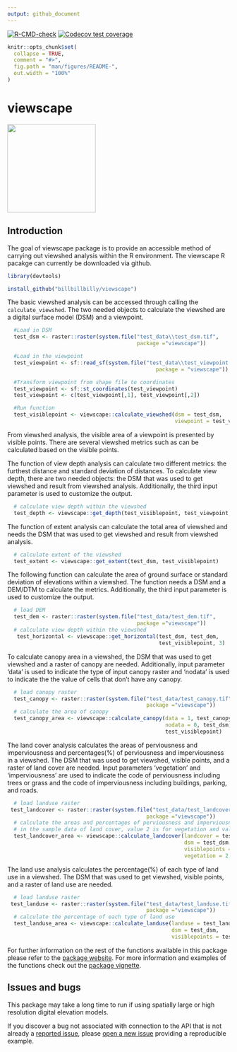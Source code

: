 ```yaml
---
output: github_document
---
```


<!-- badges: start -->
  [![R-CMD-check](https://github.com/billbillbilly/viewscape/workflows/R-CMD-check/badge.svg)](https://github.com/billbillbilly/viewscape/actions)
  [![Codecov test coverage](https://codecov.io/github/billbillbilly/viewscape/branch/master/graph/badge.svg)](https://codecov.io/github/billbillbilly/viewscape?branch=master)
  <!-- badges: end -->

```r
knitr::opts_chunk$set(
  collapse = TRUE,
  comment = "#>",
  fig.path = "man/figures/README-",
  out.width = "100%"
)
```
# viewscape

<p align="left">

<img src=".//man//figures//viewscape_hex.png" height="200">

</p>

## Introduction


The goal of viewscape package is to provide an accessible method of carrying out viewshed analysis within the R environment. The viewscape R pacakge can currently be downloaded via github.

```r
library(devtools)

install_github("billbillbilly/viewscape")

```

The basic viewshed analysis can be accessed through calling the `calculate_viewshed`. The two needed objects to calculate the viewshed are a digital surface model (DSM) and a viewpoint.

```r
  #Load in DSM
  test_dsm <- raster::raster(system.file("test_data\\test_dsm.tif",
                                         package ="viewscape"))

  #Load in the viewpoint
  test_viewpoint <- sf::read_sf(system.file("test_data\\test_viewpoint.shp",
                                               package = "viewscape"))

  #Transform viewpoint from shape file to coordinates 
  test_viewpoint <- sf::st_coordinates(test_viewpoint)
  test_viewpoint <- c(test_viewpoint[,1], test_viewpoint[,2])

  #Run function
  test_visiblepoint <- viewscape::calculate_viewshed(dsm = test_dsm,
                                                     viewpoint = test_viewpoint)
```

From viewshed analysis, the visible area of a viewpoint is presented by visible points. There are several viewshed metrics such as can be calculated based on the visible points.

The function of view depth analysis can calculate two different metrics: the furthest distance and standard deviation of distances. To calculate view depth, there are two needed objects: the DSM that was used to get viewshed and result from viewshed analysis. Additionally, the third input parameter is used to customize the output.

```r
  # calculate view depth within the viewshed
  test_depth <- viewscape::get_depth(test_visiblepoint, test_viewpoint, 3)
```

The function of extent analysis can calculate the total area of viewshed and needs the DSM that was used to get viewshed and result from viewshed analysis. 

```r
  # calculate extent of the viewshed
  test_extent <- viewscape::get_extent(test_dsm, test_visiblepoint)
```

The following function can calculate the area of ground surface or standard deviation of elevations within a viewshed. The function needs a DSM and a DEM/DTM to calculate the metrics. Additionally, the third input parameter is used to customize the output.

```r
  # load DEM
  test_dem <- raster::raster(system.file("test_data/test_dem.tif",
                                         package ="viewscape"))
  # calculate view depth within the viewshed
   test_horizontal <- viewscape::get_horizontal(test_dsm, test_dem, 
                                                test_visiblepoint, 3)
```

To calculate canopy area in a viewshed, the DSM that was used to get viewshed and a raster of canopy are needed. Additionally, input parameter 'data' is used to indicate the type of input canopy raster and 'nodata' is used to indicate the the value of cells that don't have any canopy.

```r
  # load canopy raster
  test_canopy <- raster::raster(system.file("test_data/test_canopy.tif",
                                            package ="viewscape"))
  # calculate the area of canopy
  test_canopy_area <- viewscape::calculate_canopy(data = 1, test_canopy, 
                                                  nodata = 0, test_dsm, 
                                                  test_visiblepoint)
```

The land cover analysis calculates the areas of perviousness and imperviousness and percentages(%) of perviousness and imperviousness in a viewshed. The DSM that was used to get viewshed, visible points, and a raster of land cover are needed. Input parameters 'vegetation' and 'imperviousness' are used to indicate the code of perviousness including trees or grass and the code of imperviousness including buildings, parking, and roads.

```r
  # load landuse raster
 test_landcover <- raster::raster(system.file("test_data/test_landcover.tif",
                                            package ="viewscape"))
  # calculate the areas and percentages of perviousness and imperviousness 
  # in the sample data of land cover, value 2 is for vegetation and value 4 is for imperviousness
  test_landcover_area <- viewscape::calculate_landcover(landcover = test_landcover, 
                                                        dsm = test_dsm,
                                                        visiblepoints = test_visiblepoint,
                                                        vegetation = 2, imperviousness = 4)
```

The land use analysis calculates the percentage(%) of each type of land use in a viewshed. The DSM that was used to get viewshed, visible points, and a raster of land use are needed.

```r
  # load landuse raster
 test_landuse <- raster::raster(system.file("test_data/test_landuse.tif",
                                            package ="viewscape"))
  # calculate the percentage of each type of land use  
  test_landuse_area <- viewscape::calculate_landuse(landuse = test_landuse, 
                                                    dsm = test_dsm,
                                                    visiblepoints = test_visiblepoint)
```

For further information on the rest of the functions available in this package please refer to the [package website](https://billbillbilly.github.io/viewscape/). For more information and examples of the functions check out the [package vignette](needs to be created).

## Issues and bugs

This package may take a long time to run if using spatially large or high resolution digital elevation models. 

If you discover a bug not associated with connection to the API that is not already a [reported issue](https://github.com/billbillbilly/viewscape/issues), please [open a new issue](https://github.com/billbillbilly/viewscape/issues/new) providing a reproducible example.
